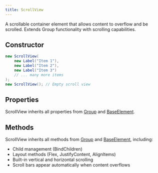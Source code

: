 ```yaml
---
title: ScrollView
---
```



A scrollable container element that allows content to overflow and be scrolled. Extends Group functionality with scrolling capabilities.

## Constructor

```csharp
new ScrollView(
    new Label("Item 1"),
    new Label("Item 2"),
    new Label("Item 3")
    // ... many more items
);
new ScrollView(); // Empty scroll view
```

## Properties

ScrollView inherits all properties from [Group](/docs/elements/group) and [BaseElement](/docs/elements/base-element).

## Methods

ScrollView inherits all methods from [Group](/docs/elements/group) and [BaseElement](/docs/elements/base-element), including:

- Child management (BindChildren)
- Layout methods (Flex, JustifyContent, AlignItems)
- Built-in vertical and horizontal scrolling
- Scroll bars appear automatically when content overflows

